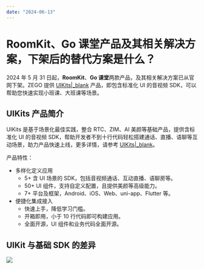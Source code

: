 ```yaml
---
date: "2024-06-13"
---
```

# RoomKit、Go 课堂产品及其相关解决方案，下架后的替代方案是什么？

2024 年 5 月 31 日起，**RoomKit**、**Go 课堂**两款产品，及其相关解决方案已从官网下架。ZEGO 提供 [UIKits\|_blank](https://www.zego.im/product/uikits) 产品，即包含标准化 UI 的音视频 SDK，可以帮助您快速实现小班课、大班课等场景。

## UIKits 产品简介

UIKits 是基于场景化最佳实践，整合 RTC、ZIM、AI 美颜等基础产品，提供含标准化 UI 的音视频 SDK，帮助开发者不到十行代码轻松搭建通话、直播、语聊等互动场景，助力产品快速上线，更多详情，请参考 [UIKits\|_blank](https://www.zego.im/product/uikits)。

产品特性：
- 多样化定义应用
  - 5+ 含 UI 场景的 SDK，包括音视频通话、互动直播、语聊房等。
  - 50+ UI 组件，支持自定义配置，且提供美颜等高级能力。
  - 7+ 平台及框架，Android、iOS、Web、uni-app、Flutter 等。
- 便捷化集成接入
  - 快速上手，降低学习门槛。
  - 开箱即用，小于 10 行代码即可构建应用。
  - 全面开源，UI 组件和业务代码全面开源。
 
## UIKit 与基础 SDK 的差异

<img src="https://doc-media.zego.im/sdk-doc/Pics/FAQ/UIKit_baseSDKs_diff.jpeg">